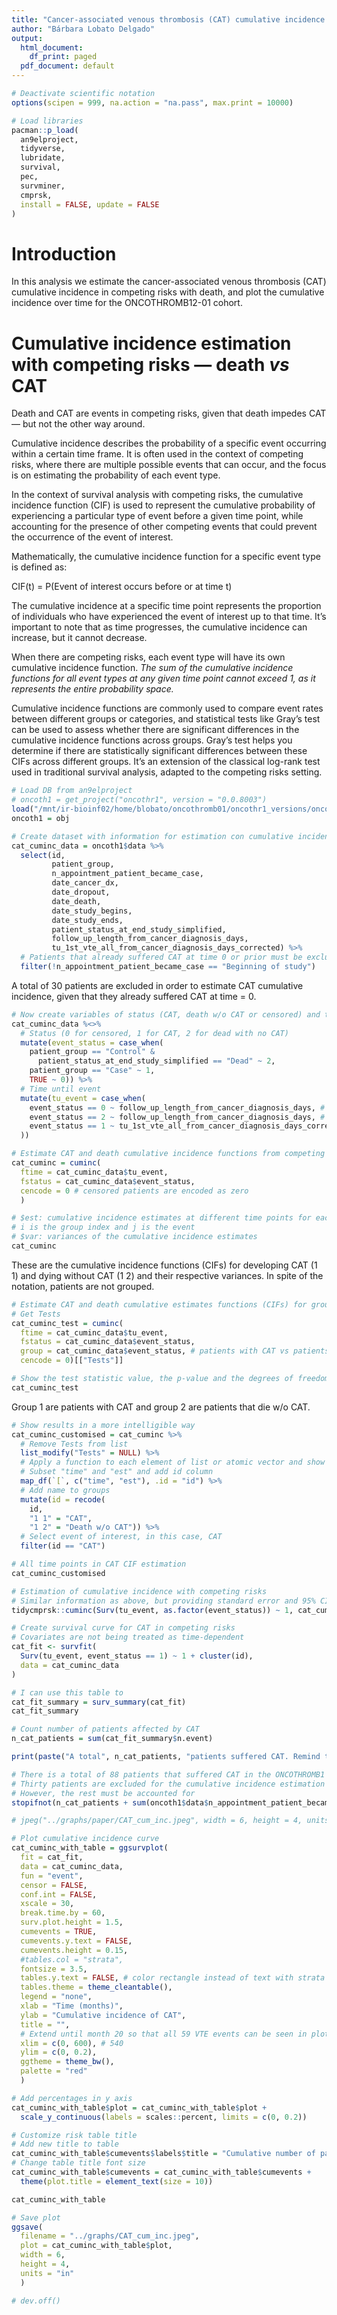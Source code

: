 ```yaml
---
title: "Cancer-associated venous thrombosis (CAT) cumulative incidence estimation for ONCOTHROMB12-01 cohort"
author: "Bárbara Lobato Delgado"
output:
  html_document:
    df_print: paged
  pdf_document: default
---
```



```r
# Deactivate scientific notation
options(scipen = 999, na.action = "na.pass", max.print = 10000)
```


```r
# Load libraries
pacman::p_load(
  an9elproject, 
  tidyverse, 
  lubridate, 
  survival, 
  pec, 
  survminer, 
  cmprsk, 
  install = FALSE, update = FALSE
)
```


# Introduction

In this analysis we estimate the cancer-associated venous thrombosis (CAT) cumulative incidence in competing risks with death, and plot the cumulative incidence over time for the ONCOTHROMB12-01 cohort.

# Cumulative incidence estimation with competing risks — death *vs* CAT

Death and CAT are events in competing risks, given that death impedes CAT — but not the other way around. 

Cumulative incidence describes the probability of a specific event occurring within a certain time frame. It is often used in the context of competing risks, where there are multiple possible events that can occur, and the focus is on estimating the probability of each event type.

In the context of survival analysis with competing risks, the cumulative incidence function (CIF) is used to represent the cumulative probability of experiencing a particular type of event before a given time point, while accounting for the presence of other competing events that could prevent the occurrence of the event of interest.

Mathematically, the cumulative incidence function for a specific event type is defined as:

CIF(t) = P(Event of interest occurs before or at time t)

The cumulative incidence at a specific time point represents the proportion of individuals who have experienced the event of interest up to that time. It's important to note that as time progresses, the cumulative incidence can increase, but it cannot decrease.

When there are competing risks, each event type will have its own cumulative incidence function. *The sum of the cumulative incidence functions for all event types at any given time point cannot exceed 1, as it represents the entire probability space.*

Cumulative incidence functions are commonly used to compare event rates between different groups or categories, and statistical tests like Gray's test can be used to assess whether there are significant differences in the cumulative incidence functions across groups. Gray's test helps you determine if there are statistically significant differences between these CIFs across different groups. It's an extension of the classical log-rank test used in traditional survival analysis, adapted to the competing risks setting.

```r
# Load DB from an9elproject
# oncoth1 = get_project("oncothr1", version = "0.0.8003")
load("/mnt/ir-bioinf02/home/blobato/oncothromb01/oncothr1_versions/oncothr1.RData_0.0.8003")
oncoth1 = obj
```


```r
# Create dataset with information for estimation con cumulative incidence
cat_cuminc_data = oncoth1$data %>% 
  select(id, 
         patient_group,
         n_appointment_patient_became_case,
         date_cancer_dx, 
         date_dropout, 
         date_death,
         date_study_begins, 
         date_study_ends, 
         patient_status_at_end_study_simplified, 
         follow_up_length_from_cancer_diagnosis_days, 
         tu_1st_vte_all_from_cancer_diagnosis_days_corrected) %>%
  # Patients that already suffered CAT at time 0 or prior must be excluded
  filter(!n_appointment_patient_became_case == "Beginning of study")

```

A total of 30 patients are excluded in order to estimate CAT cumulative incidence, given that they already suffered CAT at time = 0.  

```r
# Now create variables of status (CAT, death w/o CAT or censored) and time until event (CAT or death w/o CAT)
cat_cuminc_data %<>%
  # Status (0 for censored, 1 for CAT, 2 for dead with no CAT)
  mutate(event_status = case_when(
    patient_group == "Control" & 
      patient_status_at_end_study_simplified == "Dead" ~ 2, 
    patient_group == "Case" ~ 1, 
    TRUE ~ 0)) %>%
  # Time until event
  mutate(tu_event = case_when(
    event_status == 0 ~ follow_up_length_from_cancer_diagnosis_days, # censored patients
    event_status == 2 ~ follow_up_length_from_cancer_diagnosis_days, # patients dead w/o CAT
    event_status == 1 ~ tu_1st_vte_all_from_cancer_diagnosis_days_corrected # patients with CAT
  ))
```


```r
# Estimate CAT and death cumulative incidence functions from competing risks data
cat_cuminc = cuminc(
  ftime = cat_cuminc_data$tu_event, 
  fstatus = cat_cuminc_data$event_status, 
  cencode = 0 # censored patients are encoded as zero
  )

# $est: cumulative incidence estimates at different time points for each type of event (days)
# i is the group index and j is the event
# $var: variances of the cumulative incidence estimates
cat_cuminc
```

These are the cumulative incidence functions (CIFs) for developing CAT (1 1) and dying without CAT (1 2) and their respective variances. In spite of the notation, patients are not grouped. 

```r
# Estimate CAT and death cumulative estimates functions (CIFs) for group of patients with CAT and w/o CAT
# Get Tests
cat_cuminc_test = cuminc(
  ftime = cat_cuminc_data$tu_event, 
  fstatus = cat_cuminc_data$event_status, 
  group = cat_cuminc_data$event_status, # patients with CAT vs patients dead w/o CAT
  cencode = 0)[["Tests"]]

# Show the test statistic value, the p-value and the degrees of freedom resulting from comparison of CIFs between groups
cat_cuminc_test
```

Group 1 are patients with CAT and group 2 are patients that die w/o CAT. 

```r
# Show results in a more intelligible way
cat_cuminc_customised = cat_cuminc %>% 
  # Remove Tests from list
  list_modify("Tests" = NULL) %>% 
  # Apply a function to each element of list or atomic vector and show in a dataframe
  # Subset "time" and "est" and add id column
  map_df(`[`, c("time", "est"), .id = "id") %>% 
  # Add name to groups
  mutate(id = recode(
    id, 
    "1 1" = "CAT", 
    "1 2" = "Death w/o CAT")) %>% 
  # Select event of interest, in this case, CAT
  filter(id == "CAT")  

# All time points in CAT CIF estimation
cat_cuminc_customised
```


```r
# Estimation of cumulative incidence with competing risks
# Similar information as above, but providing standard error and 95% CI
tidycmprsk::cuminc(Surv(tu_event, as.factor(event_status)) ~ 1, cat_cuminc_data)
```


```r
# Create survival curve for CAT in competing risks
# Covariates are not being treated as time-dependent
cat_fit <- survfit(
  Surv(tu_event, event_status == 1) ~ 1 + cluster(id), 
  data = cat_cuminc_data
)

# I can use this table to 
cat_fit_summary = surv_summary(cat_fit)
cat_fit_summary
```


```r
# Count number of patients affected by CAT 
n_cat_patients = sum(cat_fit_summary$n.event)

print(paste("A total", n_cat_patients, "patients suffered CAT. Remind that VTE concomitant to cancer diagnosis is not accounted for in the cumulative incidence estimation."))

# There is a total of 88 patients that suffered CAT in the ONCOTHROMB1 cohort.
# Thirty patients are excluded for the cumulative incidence estimation
# However, the rest must be accounted for
stopifnot(n_cat_patients + sum(oncoth1$data$n_appointment_patient_became_case == "Beginning of study") == sum(oncoth1$data$patient_group == "Case"))
```


```r
# jpeg("../graphs/paper/CAT_cum_inc.jpeg", width = 6, height = 4, units = 'in', res = 700)

# Plot cumulative incidence curve
cat_cuminc_with_table = ggsurvplot(
  fit = cat_fit,
  data = cat_cuminc_data,
  fun = "event",
  censor = FALSE,
  conf.int = FALSE,
  xscale = 30,
  break.time.by = 60,
  surv.plot.height = 1.5,
  cumevents = TRUE,
  cumevents.y.text = FALSE,
  cumevents.height = 0.15,
  #tables.col = "strata",
  fontsize = 3.5,
  tables.y.text = FALSE, # color rectangle instead of text with strata name
  tables.theme = theme_cleantable(),
  legend = "none",
  xlab = "Time (months)",
  ylab = "Cumulative incidence of CAT", 
  title = "",
  # Extend until month 20 so that all 59 VTE events can be seen in plot table
  xlim = c(0, 600), # 540
  ylim = c(0, 0.2),
  ggtheme = theme_bw(),
  palette = "red"
  ) 

# Add percentages in y axis
cat_cuminc_with_table$plot = cat_cuminc_with_table$plot +
  scale_y_continuous(labels = scales::percent, limits = c(0, 0.2))

# Customize risk table title 
# Add new title to table
cat_cuminc_with_table$cumevents$labels$title = "Cumulative number of patients affected by CAT"
# Change table title font size
cat_cuminc_with_table$cumevents = cat_cuminc_with_table$cumevents +
  theme(plot.title = element_text(size = 10))

cat_cuminc_with_table

# Save plot
ggsave(
  filename = "../graphs/CAT_cum_inc.jpeg",
  plot = cat_cuminc_with_table$plot, 
  width = 6, 
  height = 4,
  units = "in"
  )

# dev.off()
```


